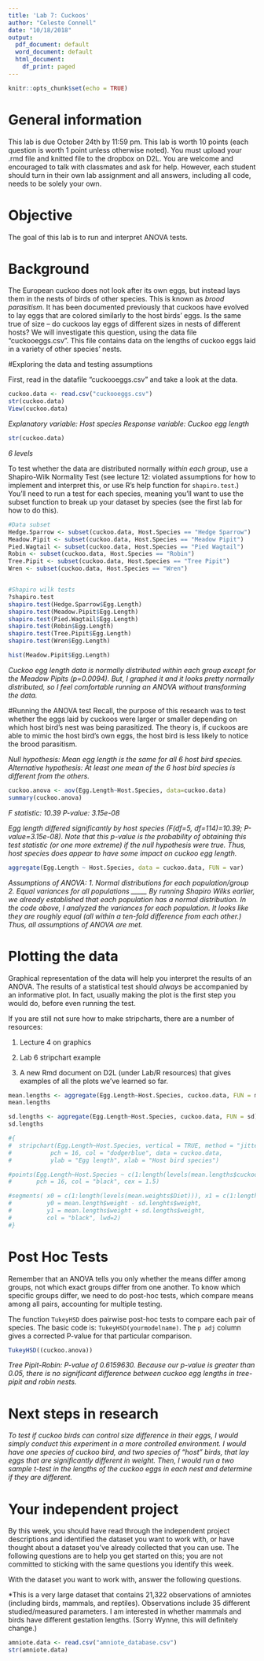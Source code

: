 ```yaml
---
title: 'Lab 7: Cuckoos'
author: "Celeste Connell"
date: "10/18/2018"
output:
  pdf_document: default
  word_document: default
  html_document:
    df_print: paged
---
```


```r
knitr::opts_chunk$set(echo = TRUE)
```
# General information
This lab is due October 24th by 11:59 pm. This lab is worth 10 points (each question is worth 1 point unless otherwise noted). You must upload your .rmd file and knitted file to the dropbox on D2L. You are welcome and encouraged to talk with classmates and ask for help. However, each student should turn in their own lab assignment and all answers, including all code, needs to be solely your own.

# Objective
The goal of this lab is to run and interpret ANOVA tests.

# Background
The European cuckoo does not look after its own eggs, but instead lays them in the nests of birds of other species. This is known as *brood parasitism*. It has been documented previously that cuckoos have evolved to lay eggs that are colored similarly to the host birds' eggs. Is the same true of size -- do cuckoos lay eggs of different sizes in nests of different hosts? We will investigate this question, using the data file "cuckooeggs.csv". This file contains data on the lengths of cuckoo eggs laid in a variety of other species' nests.

#Exploring the data and testing assumptions

First, read in the datafile "cuckooeggs.csv" and take a look at the data.

\textcolor{red}{\textbf{Question 1 (0.5 pt)}  Look at the structure of the cuckoo data. What is the explanatory variable? What is the response variable?}

```r
cuckoo.data <- read.csv("cuckooeggs.csv")
str(cuckoo.data)
View(cuckoo.data)
```

*Explanatory variable: Host species*
*Response variable: Cuckoo egg length*

\textcolor{red}{\textbf{Question 2 (0.5 pt)} How many species of birds were measured in this study? Using the `str` function (on the entire dataframe object) or `levels` function (on the column of interest) is an easy way to check this.}

```r
str(cuckoo.data)
```

*6 levels*


To test whether the data are distributed normally *within each group*, use a Shapiro-Wilk Normality Test (see lecture 12: violated assumptions for how to implement and interpret this, or use R's help function for `shapiro.test`.) You'll need to run a test for each species, meaning you'll want to use the subset function to break up your dataset by species (see the first lab for how to do this).

\textcolor{red}{\textbf{Question 3} Using the Shapiro-Wilk test for normality, evaluate whether cuckoo egg length data is normally distributed *within each group*. Interpret the output of the test.}

```r
#Data subset
Hedge.Sparrow <- subset(cuckoo.data, Host.Species == "Hedge Sparrow")
Meadow.Pipit <- subset(cuckoo.data, Host.Species == "Meadow Pipit")
Pied.Wagtail <- subset(cuckoo.data, Host.Species == "Pied Wagtail")
Robin <- subset(cuckoo.data, Host.Species == "Robin")
Tree.Pipit <- subset(cuckoo.data, Host.Species == "Tree Pipit")
Wren <- subset(cuckoo.data, Host.Species == "Wren")


#Shapiro wilk tests
?shapiro.test
shapiro.test(Hedge.Sparrow$Egg.Length)
shapiro.test(Meadow.Pipit$Egg.Length)
shapiro.test(Pied.Wagtail$Egg.Length)
shapiro.test(Robin$Egg.Length)
shapiro.test(Tree.Pipit$Egg.Length)
shapiro.test(Wren$Egg.Length)

hist(Meadow.Pipit$Egg.Length)
```

*Cuckoo egg length data is normally distributed within each group except for the Meadow Pipits (p=0.0094). But, I graphed it and it looks pretty normally distributed, so I feel comfortable running an ANOVA without transforming the data.*


#Running the ANOVA test
Recall, the purpose of this research was to test whether the eggs laid by cuckoos were larger or smaller depending on which host bird's nest was being parasitized. The theory is, if cuckoos are able to mimic the host bird's own eggs, the host bird is less likely to notice the brood parasitism. 

\textcolor{red}{\textbf{Question 4} Give the null and alternative hypotheses for an ANOVA which tests whether egg length differs between host species.}

*Null hypothesis: Mean egg length is the same for all 6 host bird species.*
*Alternative hypothesis: At least one mean of the 6 host bird species is different from the others.*


\textcolor{red}{\textbf{Question 5} Run an ANOVA using the function given in lecture slides. Report the test statistic and P-value.}

```r
cuckoo.anova <- aov(Egg.Length~Host.Species, data=cuckoo.data)
summary(cuckoo.anova)
```

*F statistic: 10.39*
*P-value: 3.15e-08*


\textcolor{red}{\textbf{Question 6} Interpret the results of your ANOVA. In your answer, make sure to re-visit the initial question/experimental background and explicitly state what the p-value is the probability of.}

*Egg length differed significantly by host species (F(df=5, df=114)=10.39; P-value=3.15e-08). Note that this p-value is the probability of obtaining this test statistic (or one more extreme) if the null hypothesis were true. Thus, host species does appear to have some impact on cuckoo egg length.*


\textcolor{red}{\textbf{Question 7} Besides the assumption of independence and random sampling, what are the assumptions of the ANOVA test? Are they met? You will likely need to do additional coding to evaluate all the assumptions.}

```r
aggregate(Egg.Length ~ Host.Species, data = cuckoo.data, FUN = var)
```

*Assumptions of ANOVA:*
*1. Normal distributions for each population/group*
*2. Equal variances for all populations*
*_____*
*By running Shapiro Wilks earlier, we already established that each population has a normal distribution. In the code above, I analyzed the variances for each population. It looks like they are roughly equal (all within a ten-fold difference from each other.) Thus, all assumptions of ANOVA are met.*


# Plotting the data
Graphical representation of the data will help you interpret the results of an ANOVA. The results of a statistical test should *always* be accompanied by an informative plot. In fact, usually making the plot is the first step you would do, before even running the test. 

If you are still not sure how to make stripcharts, there are a number of resources:

1) Lecture 4 on graphics 

2) Lab 6 stripchart example

3) A new Rmd document on D2L (under Lab/R resources) that gives examples of all the plots we've learned so far. 

\textcolor{red}{\textbf{Question 8} Create a stripchart to display the egg length data from the cuckoo dataset. Remember to label your axes appropriately. Add error bars and points for each species' mean as demonstrated above. You will have to modify example code to account for 6 groups (species) whereas previous examples have had a different number of groups.}

```r
mean.lengths <- aggregate(Egg.Length~Host.Species, cuckoo.data, FUN = mean)
mean.lengths

sd.lengths <- aggregate(Egg.Length~Host.Species, cuckoo.data, FUN = sd)
sd.lengths

#{
#  stripchart(Egg.Length~Host.Species, vertical = TRUE, method = "jitter",
#           pch = 16, col = "dodgerblue", data = cuckoo.data,
#           ylab = "Egg length", xlab = "Host bird species")

#points(Egg.Length~Host.Species ~ c(1:length(levels(mean.lengths$cuckoo.data))), 
#       pch = 16, col = "black", cex = 1.5)

#segments( x0 = c(1:length(levels(mean.weights$Diet))), x1 = c(1:length(levels(mean.lengths$Egg.Length))),
#          y0 = mean.length$weight - sd.lenghts$weight,
#          y1 = mean.lengths$weight + sd.lengths$weight,
#          col = "black", lwd=2)
#}
```



# Post Hoc Tests
Remember that an ANOVA tells you only whether the means differ among groups, not which exact groups differ from one another. To know which specific groups differ, we need to do post-hoc tests, which compare means among all pairs, accounting for multiple testing. 

The function `TukeyHSD` does pairwise post-hoc tests to compare each pair of species. The basic code is:  `TukeyHSD(yourmodelname)`. The `p adj` column gives a corrected P-value for that particular comparison.

\textcolor{red}{\textbf{Question 9} Run a Tukey test on the cuckoo ANOVA model. Are eggs laid in Tree-Pipit nests significantly different than those laid in Robin's nests?}

```r
TukeyHSD((cuckoo.anova))
```

*Tree Pipit-Robin: P-value of 0.6159630. Because our p-value is greater than 0.05, there is no significant difference between cuckoo egg lengths in tree-pipit and robin nests.*


# Next steps in research

\textcolor{red}{\textbf{BONUS (optional)} Re-read the original background presented at the beginning of this lab. What might be an experiment you would run, or additional analyses you would want to conduct to further investigate whether variation in cuckoo egg size is an adaptation to disguise their eggs from the host?}

*To test if cuckoo birds can control size difference in their eggs, I would simply conduct this experiment in a more controlled environment. I would have one species of cuckoo bird, and two species of "host" birds, that lay eggs that are significantly different in weight. Then, I would run a two sample t-test in the lengths of the cuckoo eggs in each nest and determine if they are different.*


# Your independent project
By this week, you should have read through the independent project descriptions and identified the dataset you want to work with, or have thought about a dataset you've already collected that you can use. The following questions are to help you get started on this; you are not committed to sticking with the same questions you identify this week.

With the dataset you want to work with, answer the following questions. 

\textcolor{red}{\textbf{Question 10} Give a 2-3 sentence description of the kind of data you are working with, including things like: study system, response and predictor variables of interest, main purpose of the study. Make sure you are re-phrasing background in your own words.}

*This is a very large dataset that contains 21,322 observations of amniotes (including birds, mammals, and reptiles). Observations include 35 different studied/measured parameters. I am interested in whether mammals and birds have different gestation lengths. (Sorry Wynne, this will definitely change.)

\textcolor{red}{\textbf{Question 11} Read in the dataset and display the structure of the data using the `str` command. What do you learn from this?}

```r
amniote.data <- read.csv("amniote_database.csv")
str(amniote.data)
```

